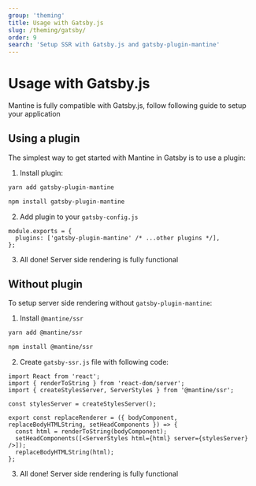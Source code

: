 ```yaml
---
group: 'theming'
title: Usage with Gatsby.js
slug: /theming/gatsby/
order: 9
search: 'Setup SSR with Gatsby.js and gatsby-plugin-mantine'
---
```


# Usage with Gatsby.js

Mantine is fully compatible with Gatsby.js, follow following guide to setup your application

## Using a plugin

The simplest way to get started with Mantine in Gatsby is to use a plugin:

1. Install plugin:

```bash
yarn add gatsby-plugin-mantine

npm install gatsby-plugin-mantine
```

2. Add plugin to your `gatsby-config.js`

```tsx
module.exports = {
  plugins: ['gatsby-plugin-mantine' /* ...other plugins */],
};
```

3. All done! Server side rendering is fully functional

## Without plugin

To setup server side rendering without `gatsby-plugin-mantine`:

1. Install `@mantine/ssr`

```bash
yarn add @mantine/ssr

npm install @mantine/ssr
```

2. Create `gatsby-ssr.js` file with following code:

```tsx
import React from 'react';
import { renderToString } from 'react-dom/server';
import { createStylesServer, ServerStyles } from '@mantine/ssr';

const stylesServer = createStylesServer();

export const replaceRenderer = ({ bodyComponent, replaceBodyHTMLString, setHeadComponents }) => {
  const html = renderToString(bodyComponent);
  setHeadComponents([<ServerStyles html={html} server={stylesServer} />]);
  replaceBodyHTMLString(html);
};
```

3. All done! Server side rendering is fully functional
